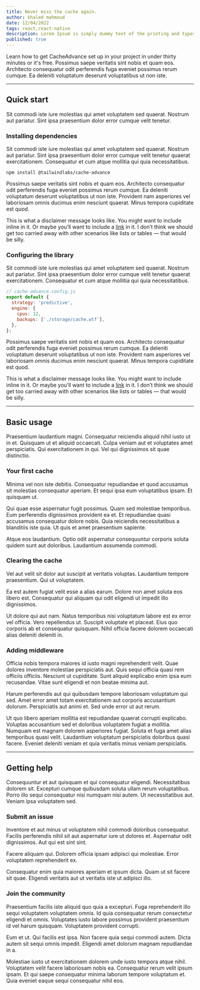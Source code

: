 ```yaml
---
title: Never miss the cache again.
author: khaled mahmoud
date: 12/04/2022
tags: react,react-native
description: Lorem Ipsum is simply dummy text of the printing and typesetting industry. lorem Ipsum is simply dummy text of the printing and typesetting industry.
published: true
---
```


Learn how to get CacheAdvance set up in your project in under thirty minutes or it's free.
Possimus saepe veritatis sint nobis et quam eos. Architecto consequatur odit perferendis fuga eveniet possimus rerum cumque. Ea deleniti voluptatum deserunt voluptatibus ut non iste.

---

## Quick start

Sit commodi iste iure molestias qui amet voluptatem sed quaerat. Nostrum aut pariatur. Sint ipsa praesentium dolor error cumque velit tenetur.

### Installing dependencies

Sit commodi iste iure molestias qui amet voluptatem sed quaerat. Nostrum aut pariatur. Sint ipsa praesentium dolor error cumque velit tenetur quaerat exercitationem. Consequatur et cum atque mollitia qui quia necessitatibus.

```shell
npm install @tailwindlabs/cache-advance
```

Possimus saepe veritatis sint nobis et quam eos. Architecto consequatur odit perferendis fuga eveniet possimus rerum cumque. Ea deleniti voluptatum deserunt voluptatibus ut non iste. Provident nam asperiores vel laboriosam omnis ducimus enim nesciunt quaerat. Minus tempora cupiditate est quod.

This is what a disclaimer message looks like. You might want to include inline in it. Or maybe you’ll want to include a [link](/) in it. I don’t think we should get too carried away with other scenarios like lists or tables — that would be silly.

### Configuring the library

Sit commodi iste iure molestias qui amet voluptatem sed quaerat. Nostrum aut pariatur. Sint ipsa praesentium dolor error cumque velit tenetur quaerat exercitationem. Consequatur et cum atque mollitia qui quia necessitatibus.

```js
// cache-advance.config.js
export default {
  strategy: 'predictive',
  engine: {
    cpus: 12,
    backups: ['./storage/cache.wtf'],
  },
};
```

Possimus saepe veritatis sint nobis et quam eos. Architecto consequatur odit perferendis fuga eveniet possimus rerum cumque. Ea deleniti voluptatum deserunt voluptatibus ut non iste. Provident nam asperiores vel laboriosam omnis ducimus enim nesciunt quaerat. Minus tempora cupiditate est quod.

This is what a disclaimer message looks like. You might want to include inline in it. Or maybe you’ll want to include a [link](/) in it. I don’t think we should get too carried away with other scenarios like lists or tables — that would be silly.

---

## Basic usage

Praesentium laudantium magni. Consequatur reiciendis aliquid nihil iusto ut in et. Quisquam ut et aliquid occaecati. Culpa veniam aut et voluptates amet perspiciatis. Qui exercitationem in qui. Vel qui dignissimos sit quae distinctio.

### Your first cache

Minima vel non iste debitis. Consequatur repudiandae et quod accusamus sit molestias consequatur aperiam. Et sequi ipsa eum voluptatibus ipsam. Et quisquam ut.

Qui quae esse aspernatur fugit possimus. Quam sed molestiae temporibus. Eum perferendis dignissimos provident ea et. Et repudiandae quasi accusamus consequatur dolore nobis. Quia reiciendis necessitatibus a blanditiis iste quia. Ut quis et amet praesentium sapiente.

Atque eos laudantium. Optio odit aspernatur consequuntur corporis soluta quidem sunt aut doloribus. Laudantium assumenda commodi.

### Clearing the cache

Vel aut velit sit dolor aut suscipit at veritatis voluptas. Laudantium tempore praesentium. Qui ut voluptatem.

Ea est autem fugiat velit esse a alias earum. Dolore non amet soluta eos libero est. Consequatur qui aliquam qui odit eligendi ut impedit illo dignissimos.

Ut dolore qui aut nam. Natus temporibus nisi voluptatum labore est ex error vel officia. Vero repellendus ut. Suscipit voluptate et placeat. Eius quo corporis ab et consequatur quisquam. Nihil officia facere dolorem occaecati alias deleniti deleniti in.

### Adding middleware

Officia nobis tempora maiores id iusto magni reprehenderit velit. Quae dolores inventore molestiae perspiciatis aut. Quis sequi officia quasi rem officiis officiis. Nesciunt ut cupiditate. Sunt aliquid explicabo enim ipsa eum recusandae. Vitae sunt eligendi et non beatae minima aut.

Harum perferendis aut qui quibusdam tempore laboriosam voluptatum qui sed. Amet error amet totam exercitationem aut corporis accusantium dolorum. Perspiciatis aut animi et. Sed unde error ut aut rerum.

Ut quo libero aperiam mollitia est repudiandae quaerat corrupti explicabo. Voluptas accusantium sed et doloribus voluptatem fugiat a mollitia. Numquam est magnam dolorem asperiores fugiat. Soluta et fuga amet alias temporibus quasi velit. Laudantium voluptatum perspiciatis doloribus quasi facere. Eveniet deleniti veniam et quia veritatis minus veniam perspiciatis.

---

## Getting help

Consequuntur et aut quisquam et qui consequatur eligendi. Necessitatibus dolorem sit. Excepturi cumque quibusdam soluta ullam rerum voluptatibus. Porro illo sequi consequatur nisi numquam nisi autem. Ut necessitatibus aut. Veniam ipsa voluptatem sed.

### Submit an issue

Inventore et aut minus ut voluptatem nihil commodi doloribus consequatur. Facilis perferendis nihil sit aut aspernatur iure ut dolores et. Aspernatur odit dignissimos. Aut qui est sint sint.

Facere aliquam qui. Dolorem officia ipsam adipisci qui molestiae. Error voluptatem reprehenderit ex.

Consequatur enim quia maiores aperiam et ipsum dicta. Quam ut sit facere sit quae. Eligendi veritatis aut ut veritatis iste ut adipisci illo.

### Join the community

Praesentium facilis iste aliquid quo quia a excepturi. Fuga reprehenderit illo sequi voluptatem voluptatem omnis. Id quia consequatur rerum consectetur eligendi et omnis. Voluptates iusto labore possimus provident praesentium id vel harum quisquam. Voluptatem provident corrupti.

Eum et ut. Qui facilis est ipsa. Non facere quia sequi commodi autem. Dicta autem sit sequi omnis impedit. Eligendi amet dolorum magnam repudiandae in a.

Molestiae iusto ut exercitationem dolorem unde iusto tempora atque nihil. Voluptatem velit facere laboriosam nobis ea. Consequatur rerum velit ipsum ipsam. Et qui saepe consequatur minima laborum tempore voluptatum et. Quia eveniet eaque sequi consequatur nihil eos.
